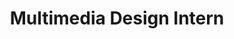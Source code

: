 ---
name: Lindsey Stewart
active: false
title: Multimedia Design Intern
details:
  - almaMater: University of Nebraska-Lincoln
  - pronoun: She/Her
  - tenure: August 2020 to May 2021
socials:
  - instagram: https://www.instagram.com/stevv.art/?hl=en
  - behance: https://www.behance.net/stewartL
  - linkedIn: https://www.linkedin.com/in/stewartmlindsey/
headshotFun: /img/team/pixel-bakery-lindsey-stewart.jpg
headshotSmiling: /img/team/pixel-bakery-lindsey-stewart.jpg
avatar: /img/team/pixel-bakery-lindsey-stewart-avatar.jpg
headshotSerious: /img/team/pixel-bakery-lindsey-stewart.jpg
---